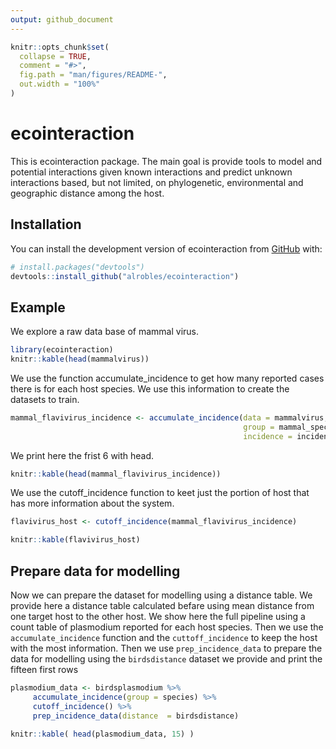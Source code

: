 ```yaml
---
output: github_document
---
```


<!-- README.md is generated from README.Rmd. Please edit that file -->

```r
knitr::opts_chunk$set(
  collapse = TRUE,
  comment = "#>",
  fig.path = "man/figures/README-",
  out.width = "100%"
)
```

# ecointeraction

<!-- badges: start -->
<!-- badges: end -->

This is ecointeraction package. The main goal is provide tools to model and
potential interactions given known interactions and predict unknown interactions
based, but not limited, on phylogenetic, environmental and geographic distance 
among the host.

## Installation

You can install the development version of ecointeraction from [GitHub](https://github.com/alrobles/ecointeraction) with:

``` r
# install.packages("devtools")
devtools::install_github("alrobles/ecointeraction")
```

## Example

We explore a raw data base of mammal virus.
    
```r
library(ecointeraction)
knitr::kable(head(mammalvirus))
```
We use the function accumulate_incidence to get how many reported cases there is 
for each host species. We use this information to create the datasets to train.

```r

mammal_flavivirus_incidence <- accumulate_incidence(data = mammalvirus,
                                                    group = mammal_species,
                                                    incidence = incidence)
```

We print here the frist 6 with head.

```r
knitr::kable(head(mammal_flavivirus_incidence))
```


We use the cutoff_incidence function to keet just the portion of host that has
more information about the system.

```r
flavivirus_host <- cutoff_incidence(mammal_flavivirus_incidence)
```

```r
knitr::kable(flavivirus_host)
```


## Prepare data for modelling
Now we can prepare the dataset for modelling using a distance table. We provide 
here a distance table calculated befare using mean distance from one target host
to the other host. We show here the full pipeline using a count table
of plasmodium reported for each host species. Then we use the
`accumulate_incidence` function and the `cuttoff_incidence` to keep the host with
the most information. Then we use  `prep_incidence_data`  to prepare the data for
modelling using the `birdsdistance` dataset we provide and print the fifteen 
first rows




```r
plasmodium_data <- birdsplasmodium %>%
     accumulate_incidence(group = species) %>%
     cutoff_incidence() %>%
     prep_incidence_data(distance  = birdsdistance) 
```
```r
knitr::kable( head(plasmodium_data, 15) )
```
